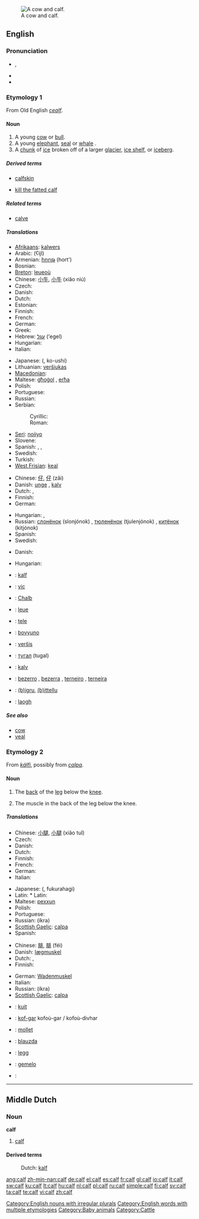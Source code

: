 [[Image:Cow and calf.jpg|thumb|right|A cow and calf.]]
==English==

===Pronunciation===
* {{IPA|/kɑːf/}}, {{SAMPA|/kA:f/}}
* {{audio|en-us-calf.ogg|Audio (US)}}
* {{rhymes|ɑːf}}

===Etymology 1===
From Old English ''[[cealf]]''.

====Noun====
{{en-noun|calves|pl2=calfs}}

# A young [[cow]] or [[bull]].
# A young [[elephant]], [[seal]] or [[whale]] {{italbrac|also used of some other animals}}.
# A [[chunk]] of [[ice]] broken off of a larger [[glacier]], [[ice shelf]], or [[iceberg]].

=====Derived terms=====
{{top2}}
* [[calfskin]]
{{mid2}}
* [[kill the fatted calf]]
{{bottom2}}

=====Related terms=====
* [[calve]]

=====Translations=====
{{trans-top|young cow or bull}}
* [[Afrikaans]]: [[kalwers]] {{p}}
* Arabic: {{Arab|[[عجل]]}} (ʕijl) {{m}}
* Armenian: [[հորթ]] (hort')
* Bosnian: {{t-|bs|tele|n}}
* [[Breton]]: [[leueoù]] {{p}}
* Chinese: [[小牛]], [[小牛]] (xiǎo niú)
* Czech: {{t-|cs|tele|n}}
* Danish: {{t+|da|kalv|c}}
* Dutch: {{t+|nl|kalf|n}}
* Estonian: {{t+|et|vasikas}}
* Finnish: {{t+|fi|vasikka}}
* French: {{t+|fr|veau|m}}
* German: {{t+|de|Kalb|n}}
* Greek: {{t|el|μοσχάρι|n|tr=moschári|sc=Grek}}
* Hebrew: [[עגל]] (‘egel) {{m}}
* Hungarian: {{t+|hu|borjú}}
* Italian: {{t+|it|vitello|m}}
{{trans-mid}}
* Japanese: {{t-|ja|子牛|sc=Jpan}} ({{t+|ja|こうし|sc=Jpan}}, ko-ushi)
* Lithuanian: [[veršiukas]] {{m}}
* [[Macedonian]]: {{t-|mk|теле|n|sc=Cyrl|xs=Macedonian}}
* Maltese: [[għoġol]] {{m}}, [[erħa]] {{f}}
* Polish: {{t+|pl|cielę|n}}
* Portuguese: {{t+|es|bezerro|m}}
* Russian: {{t+|ru|телёнок|m|tr=teljónok|sc=Cyrl}}
* Serbian:
*: Cyrillic: {{t-|sr|теле|n|sc=Cyrl}}
*: Roman: {{t-|sr|tele|n}}
* [[Seri]]: [[noiiyo]]
* Slovene: {{t+|sl|tele|n}}
* Spanish: {{t+|es|becerro|m}}, {{t+|es|ternero|m}}, {{t+|es|ternera|f}}
* Swedish: {{t+|sv|kalv|c}}
* Turkish: {{t+|tr|dana}}
* [[West Frisian]]: [[keal]] {{n}}
{{trans-bottom}}

{{trans-top|young elephant, seal or whale (also used of some other animals)}}
* Chinese: [[仔]], [[仔]] (zǎi)
* Danish: [[unge]] {{c}} {{italbrac|of an elephant, seal or whale}}, [[kalv]] {{c}} {{italbrac|of other animals, e.g., moose or antelope}}
* Dutch: {{t+|nl|kalf|n}}, {{t+|nl|jong|n}}
* Finnish: {{t-|fi|poikanen}}
* German: {{t+|de|Kalb|n}}
{{trans-mid}}
* Hungarian: {{t+|hu|borjú}}, {{t+|hu|kölyök}}
* Russian: [[слонёнок]] (slonjónok) {{m}} {{italbrac|elephant calf}}, [[тюленёнок]] (tjulenjónok) {{m}} {{italbrac|seal calf}}, [[китёнок]] (kitjónok) {{m}} {{italbrac|whale calf}}
* Spanish: {{t+|es|cría|f}}
* Swedish: {{t+|sv|kalv|c}}
{{trans-bottom}}

{{trans-top|chunk of ice broken off of a larger glacier, ice shelf, or iceberg}}
* Danish: {{t+|da|kalv|c}}
{{trans-mid}}
* Hungarian: {{t|hu|jégtömb}}
{{trans-bottom}}

{{checktrans-top}}
* {{ttbc|Afrikaans}}: [[kalf]] {{n}}
* {{ttbc|Albanian}}: [[viç]] {{m}}
* {{ttbc|Alemannic}}: [[Chalb]] {{n}}
* {{ttbc|Breton}}: [[leue]] {{m}}
* {{ttbc|Croatian}}: [[tele]]
* {{ttbc|Ido}}: [[bovyuno]]
{{trans-mid}}
* {{ttbc|Lithuanian}}: [[veršis]]
* {{ttbc|Mongolian}}: [[тугал]] (tugal)
* {{ttbc|Norwegian}}: [[kalv]] {{m}}
* {{ttbc|Portuguese}}: [[bezerro]] {{m}}, [[bezerra]] {{f}}, [[terneiro]] {{m}}, [[terneira]] {{f}}
* {{ttbc|Sardinian}}: [[(b)igru]], [[(b)ittellu]]
* {{ttbc|Scottish Gaelic}}: [[laogh]] {{m}}
{{trans-bottom}}

=====See also=====
* [[cow]]
* [[veal]]

===Etymology 2===
From {{etyl|non}} ''[[kálfi]]'', possibly from {{etyl|ga}} ''[[calpa]]''.

====Noun====
{{en-noun|calves|pl2=calfs}}

# {{anatomy}} The [[back]] of the [[leg]] below the [[knee]].
# The muscle in the back of the leg below the knee.

=====Translations=====
{{trans-top|anatomy: back of the leg below the knee}}
* Chinese: [[小腿]], [[小腿]] (xiǎo tuǐ)
* Czech: {{t+|cs|lýtko|n}}
* Danish: {{t-|da|læg|c}}
* Dutch: {{t+|nl|kuit|m}}
* Finnish: {{t+|fi|pohje}}
* French: {{t+|fr|mollet|m}}
* German: {{t+|de|Wade|f}}
* Italian: {{t+|it|polpaccio|m}}
{{trans-mid}}
* Japanese: {{t-|ja|脹脛|sc=Jpan}} ({{t+|ja|ふくらはぎ|sc=Jpan}}, fukurahagi)
* Latin: * Latin: {{t-|la|sura|f|alt=sūra}}
* Maltese: [[pexxun]] {{m}}
* Polish: {{t+|pl|łydka|f}}
* Portuguese: {{t+|pt|panturrilha|m}}
* Russian: {{t+|ru|икра|f|sc=Cyrl}} (íkra)
* [[Scottish Gaelic]]: [[calpa]] {{m}}
* Spanish: {{t+|es|pantorrilla|f}}
{{trans-bottom}}

{{trans-top|muscle in the back of the leg below the knee}}
* Chinese: [[腓]], [[腓]] (féi)
* Danish: [[lægmuskel]] {{c}}
* Dutch: {{t+|nl|kuit|m}}, {{t|nl|kuitspier|f}}
* Finnish: {{t+|fi|pohje}}
{{trans-mid}}
* German: [[Wadenmuskel]] {{m}}
* Italian: {{t+|it|polpaccio|m}}
* Russian: {{t+|ru|икра|f|sc=Cyrl}} (íkra)
* [[Scottish Gaelic]]: [[calpa]] {{m}}
{{trans-bottom}}

{{checktrans-top}}
* {{ttbc|Afrikaans}}: [[kuit]] {{n}}
* {{ttbc|Breton}}: [[kof-gar]] {{m}} kofoù-gar / kofoù-divhar {{p}}
* {{ttbc|French}}: [[mollet]] {{m}}
{{trans-mid}}
* {{ttbc|Lithuanian}}: [[blauzda]] {{f}}
* {{ttbc|Norwegian}}: [[legg]] {{m}}
* {{ttbc|Spanish}}: [[gemelo]] {{m}}
* {{ttbc|Turkish}}: {{t|tr|baldır}}
{{trans-bottom}}

[[Category:English nouns with irregular plurals]]
[[Category:English words with multiple etymologies]]

----

==Middle Dutch==
{{dum-decl-noun|calf|calver|calves|calver|calve|calver(en)|calf|calver}}

===Noun===
'''calf''' {{n}}

# [[calf]]

====Derived terms====
: Dutch: [[kalf]]

[[Category:Baby animals]]
[[Category:Cattle]]

[[ang:calf]]
[[zh-min-nan:calf]]
[[de:calf]]
[[el:calf]]
[[es:calf]]
[[fr:calf]]
[[gl:calf]]
[[io:calf]]
[[it:calf]]
[[sw:calf]]
[[ku:calf]]
[[lt:calf]]
[[hu:calf]]
[[nl:calf]]
[[pl:calf]]
[[ru:calf]]
[[simple:calf]]
[[fi:calf]]
[[sv:calf]]
[[ta:calf]]
[[te:calf]]
[[vi:calf]]
[[zh:calf]]